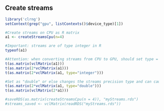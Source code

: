 <!--
%\VignetteEngine{knitr::knitr}
%\VignetteIndexEntry{Create streams}
-->

## Create streams
```r
library('clrng')
setContext(grep("gpu", listContexts()$device_type)[1])
```

```r
#Create streams on CPU as R matrix
a1 <- createStreamsCpu(n=4)

#Important: streams are of type integer in R
typeof(a1) 

#Attention: when converting streams from CPU to GPU, should set type = "integer", or leave it as default NULL
t(as.matrix(vclMatrix(a1)))
t(as.matrix(2*vclMatrix(a1)))
t(as.matrix(2*vclMatrix(a1, type="integer"))) 

#Set as "double" or else changes the streams precision type and can cause problems, see the following 
t(as.matrix(2*vclMatrix(a1, type="double"))) 
t(as.matrix(vclMatrix(2*a1)))

#saveRDS(as.matrix(createStreamsCpu(n = 4)), "myStreams.rds")
#streams_saved <- vclMatrix(readRDS("myStreams.rds"))
```






